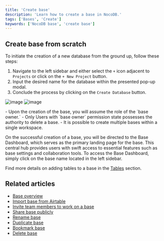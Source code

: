 ```yaml
---
title: 'Create base'
description: 'Learn how to create a base in NocoDB.'
tags: ['Bases', 'Create']
keywords: ['NocoDB base', 'create base']
---
```


## Create base from scratch
To initiate the creation of a new database from the ground up, follow these steps:
1. Navigate to the left sidebar and either select the `+` icon adjacent to `Projects` or click on the `+ New Project` button.
2. Input the desired name for the database within the presented pop-up modal.
3. Conclude the process by clicking on the `Create Database` button.

![image](/img/v2/base/base-create-1.png)
![image](/img/v2/base/base-create-2.png)

<Callout type="info">
- Upon the creation of the base, you will assume the role of the `base owner.`
- Only Users with `base owner` permission state possesses the authority to delete a base.
- It is possible to create multiple bases within a single workspace.
</Callout>

On the successful creation of a base, you will be directed to the Base Dashboard, which serves as the primary landing page for the base. This central hub provides users with swift access to essential features such as base settings and collaboration tools. To access the Base Dashboard, simply click on the base name located in the left sidebar.

Find more details on adding tables to a base in the [Tables](/tables/create-table) section.

## Related articles
- [Base overview](/bases/base-overview)
- [Import base from Airtable](/bases/import-base-from-airtable)
- [Invite team members to work on a base](/bases/base-collaboration)
- [Share base publicly](/bases/share-base)
- [Rename base](/bases/actions-on-base#rename-base)
- [Duplicate base](/bases/actions-on-base#duplicate-base)
- [Bookmark base](/bases/actions-on-base#star-base)
- [Delete base](/bases/actions-on-base#delete-base)
